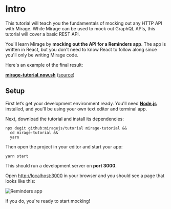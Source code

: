 # Intro

This tutorial will teach you the fundamentals of mocking out any HTTP API with Mirage.
While Mirage can be used to mock out GraphQL APIs, this tutorial will cover a basic REST API.

You'll learn Mirage by **mocking out the API for a Reminders app**. The app is written in React, but you don't need to know React to follow along since you'll only be writing Mirage code.

Here's an example of the final result:

[**mirage-tutorial.now.sh**](https://mirage-tutorial.now.sh) ([source](https://github.com/miragejs/tutorial))

## Setup

First let’s get your development environment ready. You'll need [**Node.js**](https://nodejs.org/en/) installed, and you'll be using your own text editor and terminal app.

Next, download the tutorial and install its dependencies:

```shell
npx degit github:miragejs/tutorial mirage-tutorial &&
  cd mirage-tutorial &&
  yarn
```

Then open the project in your editor and start your app:

```shell
yarn start
```

This should run a development server on **port 3000**.

Open [http://localhost:3000](http://localhost:3000) in your browser and you should see a page that looks like this:

![Reminders app](../../assets/images/tutorial/intro-overview.png)

If you do, you're ready to start mocking!
